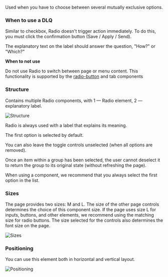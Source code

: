 Used when you have to choose between several mutually exclusive options.

### When to use a DLQ

Similar to checkbox, Radio doesn't trigger action immediately. To do this, you must click the confirmation button (Save / Apply / Send).

The explanatory text on the label should answer the question, "How?" or "Which?"

**When to not use**

Do not use Radio to switch between page or menu content. This functionality is supported by the [radio-button](https://www.notion.so/RadioButton-88c25c1e4a82458d8613b490f1c3c85b?pvs=21) and tab components

### Structure

Contains multiple Radio components, with 1 — Radio element, 2 — explanatory label.

![Structure](/static/images/design/RadioGroup/Structure.png)

Radio is always used with a label that explains its meaning.

The first option is selected by default.

You can also leave the toggle controls unselected (when all options are removed).

Once an item within a group has been selected, the user cannot deselect it to return the group to its original state (without refreshing the page).

When using a component, we recommend that you always select the first option in the list.

### Sizes

The page provides two sizes: M and L. The size of the other page controls determines the choice of this component size. If the page uses size L for inputs, buttons, and other elements, we recommend using the matching size for radio buttons. The size selected for the controls also determines the font size on the page.

![Sizes](/static/images/design/RadioGroup/Sizes.png)

### Positioning

You can use this element both in horizontal and vertical layout.

![Positioning](/static/images/design/RadioGroup/Positioning.png)